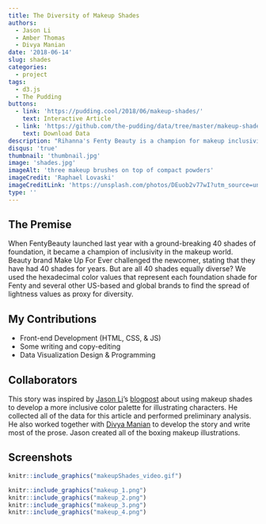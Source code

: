 ```yaml
---
title: The Diversity of Makeup Shades
authors: 
  - Jason Li
  - Amber Thomas
  - Divya Manian
date: '2018-06-14'
slug: shades
categories:
  - project
tags:
  - d3.js
  - The Pudding
buttons:
  - link: 'https://pudding.cool/2018/06/makeup-shades/'
    text: Interactive Article
  - link: 'https://github.com/the-pudding/data/tree/master/makeup-shades'
    text: Download Data
description: "Rihanna's Fenty Beauty is a champion for makeup inclusivity. But how do other brands across the US and the world compare?"
disqus: 'true'
thumbnail: 'thumbnail.jpg'
image: 'shades.jpg'
imageAlt: 'three makeup brushes on top of compact powders'
imageCredit: 'Raphael Lovaski'
imageCreditLink: 'https://unsplash.com/photos/DEuob2v77wI?utm_source=unsplash&utm_medium=referral&utm_content=creditCopyText'
type: ''
---
```


## The Premise

When FentyBeauty launched last year with a ground-breaking 40 shades of foundation, it became a champion of inclusivity in the makeup world. Beauty brand Make Up For Ever challenged the newcomer, stating that they have had 40 shades for years. But are all 40 shades equally diverse? We used the hexadecimal color values that represent each foundation shade for Fenty and several other US-based and global brands to find the spread of lightness values as proxy for diversity.

## My Contributions

* Front-end Development (HTML, CSS, & JS)
* Some writing and copy-editing
* Data Visualization Design & Programming

## Collaborators

This story was inspired by [Jason Li](http://www.hongkonggong.com/)'s [blogpost](https://notebook.hongkonggong.com/2018/01/16/inclusive-illustration-research-part-2/) about using makeup shades to develop a more inclusive color palette for illustrating characters. He collected all of the data for this article and performed preliminary analysis. He also worked together with [Divya Manian](https://nimbu.in/) to develop the story and write most of the prose.  Jason created all of the boxing makeup illustrations.

## Screenshots

```r
knitr::include_graphics("makeupShades_video.gif")
```

```r
knitr::include_graphics("makeup_1.png")
knitr::include_graphics("makeup_2.png")
knitr::include_graphics("makeup_3.png")
knitr::include_graphics("makeup_4.png")
```
